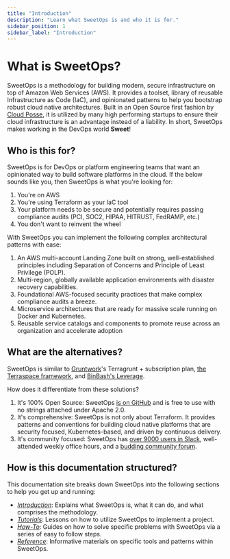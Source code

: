 ```yaml
---
title: "Introduction"
description: "Learn what SweetOps is and who it is for."
sidebar_position: 1
sidebar_label: "Introduction"
---
```


# What is SweetOps?

SweetOps is a methodology for building modern, secure infrastructure on top of Amazon Web Services (AWS). It provides a toolset, library of reusable Infrastructure as Code (IaC), and opinionated patterns to help you bootstrap robust cloud native architectures. Built in an Open Source first fashion by [Cloud Posse](https://cloudposse.com/), it is utilized by many high performing startups to ensure their cloud infrastructure is an advantage instead of a liability. In short, SweetOps makes working in the DevOps world **Sweet**!

## Who is this for?

SweetOps is for DevOps or platform engineering teams that want an opinionated way to build software platforms in the cloud. If the below sounds like you, then SweetOps is what you're looking for:

1. You're on AWS
1. You're using Terraform as your IaC tool
1. Your platform needs to be secure and potentially requires passing compliance audits (PCI, SOC2, HIPAA, HITRUST, FedRAMP, etc.)
1. You don't want to reinvent the wheel

With SweetOps you can implement the following complex architectural patterns with ease:

1. An AWS multi-account Landing Zone built on strong, well-established principles including Separation of Concerns and Principle of Least Privilege (POLP).
1. Multi-region, globally available application environments with disaster recovery capabilities.
1. Foundational AWS-focused security practices that make complex compliance audits a breeze.
1. Microservice architectures that are ready for massive scale running on Docker and Kubernetes.
1. Reusable service catalogs and components to promote reuse across an organization and accelerate adoption

## What are the alternatives?

SweetOps is similar to [Gruntwork](https://gruntwork.io/)'s Terragrunt + subscription plan, [the Terraspace framework](https://terraspace.cloud/), and [BinBash's Leverage](https://leverage.binbash.com.ar/).

How does it differentiate from these solutions?

1. It's 100% Open Source: SweetOps [is on GitHub](https://github.com/cloudposse) and is free to use with no strings attached under Apache 2.0.
1. It's comprehensive: SweetOps is not only about Terraform. It provides patterns and conventions for building cloud native platforms that are security focused, Kubernetes-based, and driven by continuous delivery.
1. It's community focused: SweetOps has [over 9000 users in Slack](https://sweetops.com/slack/), well-attended weekly office hours, and a [budding community forum](https://ask.sweetops.com/).


## How is this documentation structured?

This documentation site breaks down SweetOps into the following sections to help you get up and running:

- *[Introduction](/category/fundamentals)*: Explains what SweetOps is, what it can do, and what comprises the methodology.
- *[Tutorials](/category/tutorials)*: Lessons on how to utilize SweetOps to implement a project.
- *[How-To](/layers/bonus-tutorials)*: Guides on how to solve specific problems with SweetOps via a series of easy to follow steps.
- *[Reference](/reference)*: Informative materials on specific tools and patterns within SweetOps.
